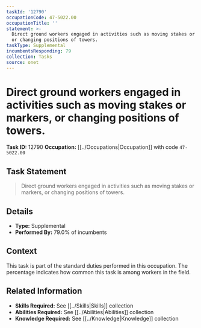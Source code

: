 ```yaml
---
taskId: '12790'
occupationCode: 47-5022.00
occupationTitle: ''
statement: >-
  Direct ground workers engaged in activities such as moving stakes or markers,
  or changing positions of towers.
taskType: Supplemental
incumbentsResponding: 79
collection: Tasks
source: onet
---
```

# Direct ground workers engaged in activities such as moving stakes or markers, or changing positions of towers.

**Task ID:** 12790
**Occupation:** [[../Occupations|Occupation]] with code `47-5022.00`

## Task Statement

> Direct ground workers engaged in activities such as moving stakes or markers, or changing positions of towers.

## Details

- **Type:** Supplemental
- **Performed By:** 79.0% of incumbents

## Context

This task is part of the standard duties performed in this occupation. The percentage indicates how common this task is among workers in the field.

## Related Information

- **Skills Required:** See [[../Skills|Skills]] collection
- **Abilities Required:** See [[../Abilities|Abilities]] collection
- **Knowledge Required:** See [[../Knowledge|Knowledge]] collection

